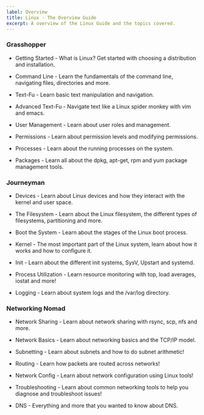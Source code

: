 ```yaml
---
label: Overview
title: Linux - The Overview Guide
excerpt: A overview of the Linux Guide and the topics covered.
---
```


### Grasshopper

- Getting Started - What is Linux? Get started with choosing a distribution and installation.

- Command Line - Learn the fundamentals of the command line, navigating files, directories and more.

- Text-Fu - Learn basic text manipulation and navigation.

- Advanced Text-Fu - Navigate text like a Linux spider monkey with vim and emacs.

- User Management - Learn about user roles and management.

- Permissions - Learn about permission levels and modifying permissions.

- Processes - Learn about the running processes on the system.

- Packages - Learn all about the dpkg, apt-get, rpm and yum package management tools.

### Journeyman

- Devices - Learn about Linux devices and how they interact with the kernel and user space.

- The Filesystem - Learn about the Linux filesystem, the different types of filesystems, partitioning and more.

- Boot the System - Learn about the stages of the Linux boot process.

- Kernel - The most important part of the Linux system, learn about how it works and how to configure it.

- Init - Learn about the different init systems, SysV, Upstart and systemd.

- Process Utilization - Learn resource monitoring with top, load averages, iostat and more!

- Logging - Learn about system logs and the /var/log directory.

### Networking Nomad

- Network Sharing - Learn about network sharing with rsync, scp, nfs and more.

- Network Basics - Learn about networking basics and the TCP/IP model.

- Subnetting - Learn about subnets and how to do subnet arithmetic!

- Routing - Learn how packets are routed across networks!

- Network Config - Learn about network configuration using Linux tools!

- Troubleshooting - Learn about common networking tools to help you diagnose and troubleshoot issues!

- DNS - Everything and more that you wanted to know about DNS.
